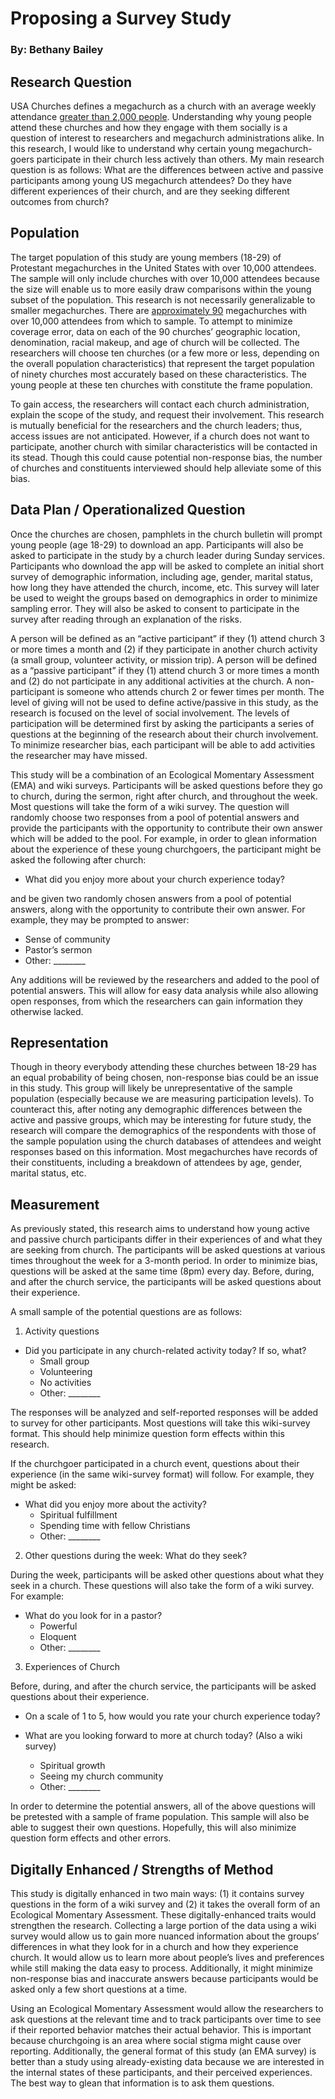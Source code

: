 # Proposing a Survey Study
### By: Bethany Bailey

## Research Question
USA Churches defines a megachurch as a church with an average weekly attendance [greater than 2,000 people](http://www.usachurches.org/church-sizes.htm). Understanding why young people attend these churches and how they engage with them socially is a question of interest to researchers and megachurch administrations alike. In this research, I would like to understand why certain young megachurch-goers participate in their church less actively than others. My main research question is as follows: What are the differences between active and passive participants among young US megachurch attendees? Do they have different experiences of their church, and are they seeking different outcomes from church?

## Population
The target population of this study are young members (18-29) of Protestant megachurches in the United States with over 10,000 attendees. The sample will only include churches with over 10,000 attendees because the size will enable us to more easily draw comparisons within the young subset of the population. This research is not necessarily generalizable to smaller megachurches. There are [approximately 90](http://hirr.hartsem.edu/cgi-bin/mega/db.pl?db=default&uid=default&view_records=1&ID=*&sb=3&so=descend) megachurches with over 10,000 attendees from which to sample. To attempt to minimize coverage error, data on each of the 90 churches' geographic location, denomination, racial makeup, and age of church will be collected. The researchers will choose ten churches (or a few more or less, depending on the overall population characteristics) that represent the target population of ninety churches most accurately based on these characteristics. The young people at these ten churches with constitute the frame population. 

To gain access, the researchers will contact each church administration, explain the scope of the study, and request their involvement. This research is mutually beneficial for the researchers and the church leaders; thus, access issues are not anticipated. However, if a church does not want to participate, another church with similar characteristics will be contacted in its stead. Though this could cause potential non-response bias, the number of churches and constituents interviewed should help alleviate some of this bias.

## Data Plan / Operationalized Question
Once the churches are chosen, pamphlets in the church bulletin will prompt young people (age 18-29) to download an app. Participants will also be asked to participate in the study by a church leader during Sunday services. Participants who download the app will be asked to complete an initial short survey of demographic information, including age, gender, marital status, how long they have attended the church, income, etc. This survey will later be used to weight the groups based on demographics in order to minimize sampling error. They will also be asked to consent to participate in the survey after reading through an explanation of the risks.

A person will be defined as an "active participant" if they (1) attend church 3 or more times a month and (2) if they participate in another church activity (a small group, volunteer activity, or mission trip). A person will be defined as a "passive participant" if they (1) attend church 3 or more times a month and (2) do not participate in any additional activities at the church. A non-participant is someone who attends church 2 or fewer times per month. The level of giving will not be used to define active/passive in this study, as the research is focused on the level of social involvement. The levels of participation will be determined first by asking the participants a series of questions at the beginning of the research about their church involvement. To minimize researcher bias, each participant will be able to add activities the researcher may have missed.

This study will be a combination of an Ecological Momentary Assessment (EMA) and wiki surveys. Participants will be asked questions before they go to church, during the sermon, right after church, and throughout the week. Most questions will take the form of a wiki survey. The question will randomly choose two responses from a pool of potential answers and provide the participants with the opportunity to contribute their own answer which will be added to the pool. For example, in order to glean information about the experience of these young churchgoers, the participant might be asked the following after church:

  * What did you enjoy more about your church experience today? 

and be given two randomly chosen answers from a pool of potential answers, along with the opportunity to contribute their own answer. For example, they may be prompted to answer:

  * Sense of community 
  * Pastor's sermon
  * Other: ________
  
Any additions will be reviewed by the researchers and added to the pool of potential answers. This will allow for easy data analysis while also allowing open responses, from which the researchers can gain information they otherwise lacked.

## Representation 
Though in theory everybody attending these churches between 18-29 has an equal probability of being chosen, non-response bias could be an issue in this study. This group will likely be unrepresentative of the sample population (especially because we are measuring participation levels). To counteract this, after noting any demographic differences between the active and passive groups, which may be interesting for future study, the research will compare the demographics of the respondents with those of the sample population using the church databases of attendees and weight responses based on this information. Most megachurches have records of their constituents, including a breakdown of attendees by age, gender, marital status, etc. 

## Measurement
As previously stated, this research aims to understand how young active and passive church participants differ in their experiences of and what they are seeking from church. The participants will be asked questions at various times throughout the week for a 3-month period. In order to minimize bias, questions will be asked at the same time (8pm) every day. Before, during, and after the church service, the participants will be asked questions about their experience.

A small sample of the potential questions are as follows:

  1. Activity questions
  
  * Did you participate in any church-related activity today? If so, what?
    - Small group
    - Volunteering
    - No activities
    - Other: ________
    
  The responses will be analyzed and self-reported responses will be added to survey for other participants. Most questions will take this wiki-survey format. This should help minimize question form effects within this research.
  
  If the churchgoer participated in a church event, questions about their experience (in the same wiki-survey format) will follow. For example, they might be asked:
  
  * What did you enjoy more about the activity?
    - Spiritual fulfillment
    - Spending time with fellow Christians
    - Other: ________
  
  2. Other questions during the week: What do they seek?
  
  During the week, participants will be asked other questions about what they seek in a church. These questions will also take the form of a wiki survey. For example:
  
  * What do you look for in a pastor?
    - Powerful
    - Eloquent
    - Other: ________
  
  3. Experiences of Church
  
  Before, during, and after the church service, the participants will be asked questions about their experience. 
  
  * On a scale of 1 to 5, how would you rate your church experience today?
  
  * What are you looking forward to more at church today? (Also a wiki survey)
    - Spiritual growth
    - Seeing my church community
    - Other: ________
  
In order to determine the potential answers, all of the above questions will be pretested with a sample of frame population. This sample will also be able to suggest their own questions. Hopefully, this will also minimize question form effects and other errors.

## Digitally Enhanced / Strengths of Method
This study is digitally enhanced in two main ways: (1) it contains survey questions in the form of a wiki survey and (2) it takes the overall form of an Ecological Momentary Assessment. These digitally-enhanced traits would strengthen the research. Collecting a large portion of the data using a wiki survey would allow us to gain more nuanced information about the groups' differences in what they look for in a church and how they experience church. It would allow us to learn more about people's lives and preferences while still making the data easy to process. Additionally, it might minimize non-response bias and inaccurate answers because participants would be asked only a few short questions at a time.

Using an Ecological Momentary Assessment would allow the researchers to ask questions at the relevant time and to track participants over time to see if their reported behavior matches their actual behavior. This is important because churchgoing is an area where social stigma might cause over reporting. Additionally, the general format of this study (an EMA survey) is better than a study using already-existing data because we are interested in the internal states of these participants, and their perceived experiences. The best way to glean that information is to ask them questions.
